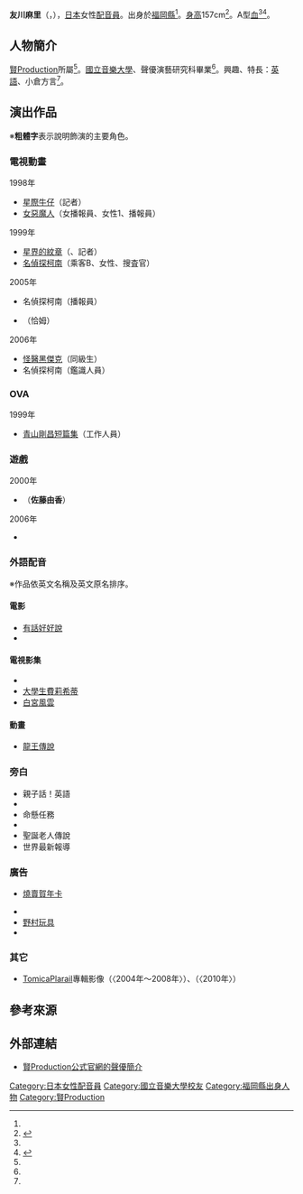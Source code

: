 {{multiple issues|
{{Notability Unreferenced|time=2016-08-16T09:20:50+00:00}}
{{Primarysources|time=2016-08-16T09:20:50+00:00}}
}}
{{noteTA|G1=Anime}}
{{配音員
|姓名= 友川麻里
|圖片= 
|尺寸= 
|替代= 
|簡介= 
|本名= 
|外文名= 友川 まり
|外文= ja
|羅馬拼音= 
|英文名= 
|暱稱= 
|藝名= 
|國籍= 
|籍貫= 
|出生地= 
|出身地= {{JPN}}[[福岡縣|福岡縣]]
|死歿地= 
|出生名= 
|生年= 1969
|生月= 8
|生日= 4
|歿年= 
|歿月= 
|歿日= 
|血型= A型
|配演語言= 
|教育程度= 
|母校= [[國立音樂大學|國立音樂大學]]
|所屬= [[賢Production|賢Production]]
|宗教信仰= 
|配偶= 
|活躍年代= 1990年代－
|出道作= 
|代表作= '''動畫'''<br />{{lang|ja|ユーンセリュア}}（[[星界的紋章|星界的紋章]]）<hr />'''遊戲'''<br />佐藤由香<br />（{{link-ja|同居情事小說 ～佐藤由香～|ルームメイトノベル 〜佐藤由香〜}}）
|網站= 
|其他= 
|module= {{japanese|embed=yes|友川 まり|ともかわ まり|Tomokawa Mari}}
}}
'''友川麻里'''（{{lang-ja|友川 まり}}，{{bd|1969年|8月4日<ref name="ken-pro">{{Cite web|url=http://www.kenproduction.co.jp/talent/member.php?mem=w36|title=賢Production公式官網的聲優簡介|publisher=[[賢Production|賢Production]]|accessdate=2016-08-16|language=ja|archive-date=2016-08-14|archive-url=https://web.archive.org/web/20160814042433/http://www.kenproduction.co.jp/talent/member.php?mem=w36|dead-url=no}}</ref><ref name="goo">{{Cite web|url=https://dictionary.goo.ne.jp/word/person/友川まり/|script-title=ja:友川まり（ともかわまり）の解説|work=goo人名事典|accessdate=2020-05-13|language=ja}}</ref>||}}），[[日本|日本]]女性[[配音員|配音員]]。出身於[[福岡縣|福岡縣]]<ref name="ken-pro" />。[[身高|身高]]157cm<ref name="databank">{{Cite web|url=https://www.talent-databank.co.jp/search/t2000041434|script-title=ja:友川 まり|work=Talent Date Bank|accessdate=2020-05-13|language=ja|archive-date=2020-10-13|archive-url=https://web.archive.org/web/20201013111458/https://www.talent-databank.co.jp/search/t2000041434|dead-url=no}}</ref>。A型[[血型|血]]<ref name="goo" /><ref>{{Cite web|url=https://www.vip-times.co.jp/?talent_id=W09-1395|script-title=ja:友川 まり|work=日本藝人名鑑|accessdate=2020-05-13|language=ja|archive-date=2020-10-13|archive-url=https://web.archive.org/web/20201013145806/https://www.vip-times.co.jp/?talent_id=W09-1395|dead-url=no}}</ref>。

== 人物簡介 ==
[[賢Production|賢Production]]所屬<ref name="ken-pro" />。[[國立音樂大學|國立音樂大學]]、{{link-ja|Amusement Media綜合學院|アミューズメントメディア総合学院}}聲優演藝研究科畢業<ref name="databank" />。興趣、特長：[[英語|英語]]、小倉方言<ref name="ken-pro" />。

== 演出作品 ==
※'''粗體字'''表示說明飾演的主要角色。
=== 電視動畫 ===
; 1998年
* [[星際牛仔|星際牛仔]]（記者）
* [[惡魔人|女惡魔人]]（女播報員、女性1、播報員）
; 1999年
* [[星界的紋章|星界的紋章]]（{{lang|ja|ユーンセリュア}}、記者）
* [[名偵探柯南_(動畫)|名偵探柯南]]（乘客B、女性、搜査官）
; 2005年
* 名偵探柯南（播報員）
* {{link-ja|萌趣趣|モンチッチ}}（恰姆）
; 2006年
* [[怪醫黑傑克_(動畫)#怪醫黑傑克|怪醫黑傑克]]（同級生）
* 名偵探柯南（鑑識人員）

=== OVA ===
; 1999年
* [[青山剛昌短篇集|青山剛昌短篇集]]（工作人員）

=== 遊戲 ===
; 2000年
* {{link-ja|同居情事小說 ～佐藤由香～|ルームメイトノベル 〜佐藤由香〜}}（'''佐藤由香'''）
; 2006年
* {{link-ja|Microsoft Flight Simulator X|Microsoft Flight Simulator X}}

=== 外語配音 ===
※作品依英文名稱及英文原名排序。
==== 電影 ====
* [[有話好好說|有話好好說]]
* {{link-en|絕命列車 (2002年電影)|Seconds to Spare|絕命列車}}

==== 電視影集 ====
* {{link-en|淘小子看世界|Boy Meets World}}
* [[大學生費莉希蒂|大學生費莉希蒂]]
* [[白宫群英|白宮風雲]]

==== 動畫 ====
* [[龍王傳說|龍王傳說]]

=== 旁白 ===
* 親子{{lang|ja|で}}話{{lang|ja|そう}}！{{lang|ja|楽しい}}英語
* {{link-ja|生活魔法家|あったか生活!秘伝!カテイの魔法}}
* 命懸{{lang|ja|けの}}任務
* {{link-ja|奇跡之門 電視的力量|奇跡の扉 TVのチカラ}}
* 聖誕老人傳說
* 世界最新報導

=== 廣告 ===
* {{link-ja|崎陽軒|崎陽軒}}[[燒賣|燒賣]][[賀年卡|賀年卡]]
* {{link-ja|平安 (冠婚葬祭)|平安 (冠婚葬祭)|東京平安閣}}
* [[孩之寶|野村玩具]]
* {{link-ja|阪急交通社|阪急交通社|阪急旅遊服務}}

=== 其它 ===
* [[Tomica|Tomica]][[Plarail|Plarail]]專輯影像（{{lang|ja|ライちゃん}}〈2004年～2008年〉）、（{{lang|ja|ガイドさん}}〈2010年〉）

== 參考來源 ==
{{reflist}}

== 外部連結 ==
* [http://www.kenproduction.co.jp/talent/member.php?mem=w36 賢Production公式官網的聲優簡介]{{Wayback|url=http://www.kenproduction.co.jp/talent/member.php?mem=w36 |date=20160814042433 }} {{ja icon}}

{{賢Production}}
{{DEFAULTSORT:Tomokawa Mari}}
[[Category:日本女性配音員|Category:日本女性配音員]]
[[Category:國立音樂大學校友|Category:國立音樂大學校友]]
[[Category:福岡縣出身人物|Category:福岡縣出身人物]]
[[Category:賢Production|Category:賢Production]]